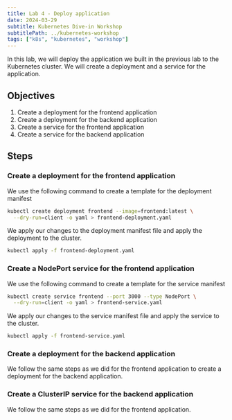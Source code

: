 ```yaml
---
title: Lab 4 - Deploy application
date: 2024-03-29
subtitle: Kubernetes Dive-in Workshop
subtitlePath: ../kubernetes-workshop
tags: ["k8s", "kubernetes", "workshop"]
---
```


In this lab, we will deploy the application we built in the previous lab 
to the Kubernetes cluster. We will create a deployment and a service
for the application. 

## Objectives
1. Create a deployment for the frontend application
2. Create a deployment for the backend application
3. Create a service for the frontend application
4. Create a service for the backend application

## Steps
### Create a deployment for the frontend application
We use the following command to create a template for the deployment manifest
```bash
kubectl create deployment frontend --image=frontend:latest \
  --dry-run=client -o yaml > frontend-deployment.yaml
```
We apply our changes to the deployment manifest file and apply 
the deployment to the cluster.
```bash
kubectl apply -f frontend-deployment.yaml
```

### Create a NodePort service for the frontend application

We use the following command to create a template for the service manifest
```bash
kubectl create service frontend --port 3000 --type NodePort \
  --dry-run=client -o yaml > frontend-service.yaml
```

We apply our changes to the service manifest file and apply
the service to the cluster.
```bash
kubectl apply -f frontend-service.yaml
```

### Create a deployment for the backend application
We follow the same steps as we did for the frontend application 
to create a deployment for the backend application.

### Create a ClusterIP service for the backend application
We follow the same steps as we did for the frontend application.
